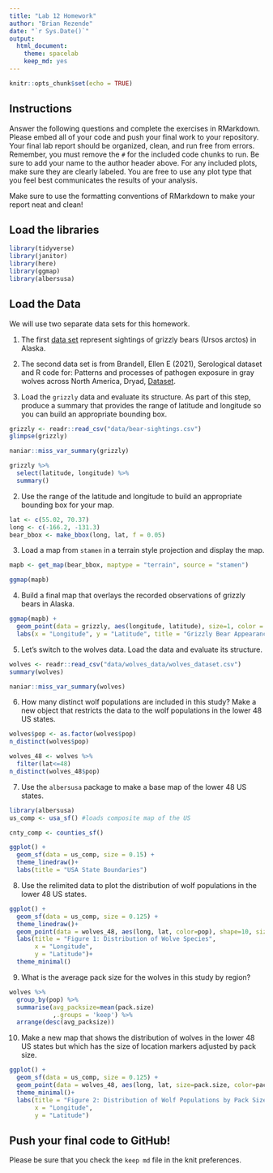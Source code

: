 ```yaml
---
title: "Lab 12 Homework"
author: "Brian Rezende"
date: "`r Sys.Date()`"
output:
  html_document: 
    theme: spacelab
    keep_md: yes
---
```


```r
knitr::opts_chunk$set(echo = TRUE)
```

## Instructions
Answer the following questions and complete the exercises in RMarkdown. Please embed all of your code and push your final work to your repository. Your final lab report should be organized, clean, and run free from errors. Remember, you must remove the `#` for the included code chunks to run. Be sure to add your name to the author header above. For any included plots, make sure they are clearly labeled. You are free to use any plot type that you feel best communicates the results of your analysis.  

Make sure to use the formatting conventions of RMarkdown to make your report neat and clean!  

## Load the libraries
```r
library(tidyverse)
library(janitor)
library(here)
library(ggmap)
library(albersusa)
``` 

## Load the Data
We will use two separate data sets for this homework.  

1. The first [data set](https://rcweb.dartmouth.edu/~f002d69/workshops/index_rspatial.html) represent sightings of grizzly bears (Ursos arctos) in Alaska.  
2. The second data set is from Brandell, Ellen E (2021), Serological dataset and R code for: Patterns and processes of pathogen exposure in gray wolves across North America, Dryad, [Dataset](https://doi.org/10.5061/dryad.5hqbzkh51).  

1. Load the `grizzly` data and evaluate its structure. As part of this step, produce a summary that provides the range of latitude and longitude so you can build an appropriate bounding box.
```r
grizzly <- readr::read_csv("data/bear-sightings.csv")
glimpse(grizzly)
```
```r
naniar::miss_var_summary(grizzly)
```

```r
grizzly %>% 
  select(latitude, longitude) %>% 
  summary()
```

2. Use the range of the latitude and longitude to build an appropriate bounding box for your map.
```r
lat <- c(55.02, 70.37)
long <- c(-166.2, -131.3)
bear_bbox <- make_bbox(long, lat, f = 0.05)
```

3. Load a map from `stamen` in a terrain style projection and display the map.
```r
mapb <- get_map(bear_bbox, maptype = "terrain", source = "stamen")
```

```r
ggmap(mapb)
```

4. Build a final map that overlays the recorded observations of grizzly bears in Alaska.
```r
ggmap(mapb) + 
  geom_point(data = grizzly, aes(longitude, latitude), size=1, color = "brown") +
  labs(x = "Longitude", y = "Latitude", title = "Grizzly Bear Appearances in Alaska")
```

5. Let's switch to the wolves data. Load the data and evaluate its structure.
```r
wolves <- readr::read_csv("data/wolves_data/wolves_dataset.csv")
summary(wolves)
```
```r
naniar::miss_var_summary(wolves)
```

6. How many distinct wolf populations are included in this study? Make a new object that restricts the data to the wolf populations in the lower 48 US states.
```r
wolves$pop <- as.factor(wolves$pop)
n_distinct(wolves$pop)
```

```r
wolves_48 <- wolves %>% 
  filter(lat<=48)
n_distinct(wolves_48$pop)
```

7. Use the `albersusa` package to make a base map of the lower 48 US states.
```r
library(albersusa)
us_comp <- usa_sf() #loads composite map of the US
```

```r
cnty_comp <- counties_sf()
```

```r
ggplot() + 
  geom_sf(data = us_comp, size = 0.15) + 
  theme_linedraw()+
  labs(title = "USA State Boundaries")
```

8. Use the relimited data to plot the distribution of wolf populations in the lower 48 US states.
```r
ggplot() + 
  geom_sf(data = us_comp, size = 0.125) + 
  theme_linedraw()+
  geom_point(data = wolves_48, aes(long, lat, color=pop), shape=10, size=2.5)+
  labs(title = "Figure 1: Distribution of Wolve Species",
       x = "Longitude",
       y = "Latitude")+
  theme_minimal()
```

9. What is the average pack size for the wolves in this study by region?
```r
wolves %>% 
  group_by(pop) %>% 
  summarise(avg_packsize=mean(pack.size)
            ,.groups = 'keep') %>% 
  arrange(desc(avg_packsize))
```

10. Make a new map that shows the distribution of wolves in the lower 48 US states but which has the size of location markers adjusted by pack size.
```r
ggplot() + 
  geom_sf(data = us_comp, size = 0.125) + 
  geom_point(data = wolves_48, aes(long, lat, size=pack.size, color=pack.size), shape=18)+
  theme_minimal()+
  labs(title = "Figure 2: Distribution of Wolf Populations by Pack Size",
       x = "Longitude",
       y = "Latitude")
```

## Push your final code to GitHub!
Please be sure that you check the `keep md` file in the knit preferences. 